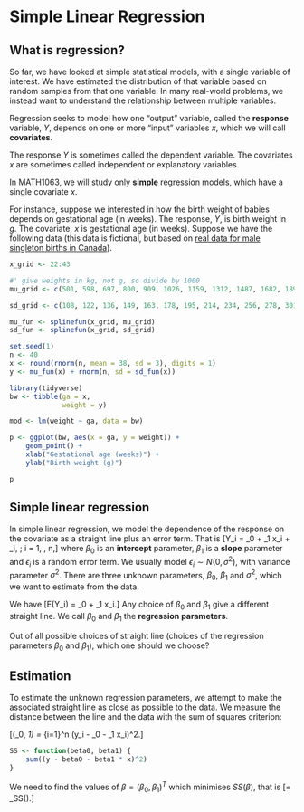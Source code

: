 # Simple Linear Regression {#lm}

## What is regression?

So far, we have looked at simple statistical models, with a single
variable of interest. We have estimated the distribution of that
variable based on random samples from that one variable. In many
real-world problems, we instead want to understand the relationship
between multiple variables.

Regression seeks to model how one "output" variable, called the
**response** variable, $Y$, depends on one or more "input" variables
$x$, which we will call **covariates**. 

The response $Y$ is sometimes called the dependent variable. The
covariates $x$ are sometimes called independent or explanatory
variables.

In MATH1063, we will study only **simple** regression models, which
have a single covariate $x$.

For instance, suppose we interested in how the birth weight of babies
depends on gestational age (in weeks). The response, $Y$, is birth
weight in $g$. The covariate, $x$ is gestational age (in
weeks). Suppose we have the following data (this data is fictional,
but based on [real data for male singleton births in Canada](
https://www.canada.ca/en/public-health/services/injury-prevention/health-surveillance-epidemiology-division/maternal-infant-health/birth-weight-gestational.html)).

```r

x_grid <- 22:43

#' give weights in kg, not g, so divide by 1000
mu_grid <- c(501, 598, 697, 800, 909, 1026, 1159, 1312, 1487, 1682, 1896, 2123, 2361, 2607, 2855, 3091, 3306, 3489, 3638, 3745, 3800, 3793) / 1000

sd_grid <- c(108, 122, 136, 149, 163, 178, 195, 214, 234, 256, 278, 301, 324, 346, 368, 388, 405, 420, 432, 441, 446, 448) / 1000

mu_fun <- splinefun(x_grid, mu_grid)
sd_fun <- splinefun(x_grid, sd_grid)

set.seed(1)
n <- 40
x <- round(rnorm(n, mean = 38, sd = 3), digits = 1)
y <- mu_fun(x) + rnorm(n, sd = sd_fun(x))

library(tidyverse)
bw <- tibble(ga = x,
             weight = y) 

mod <- lm(weight ~ ga, data = bw)

p <- ggplot(bw, aes(x = ga, y = weight)) +
    geom_point() +
    xlab("Gestational age (weeks)") +
    ylab("Birth weight (g)")

p
```

## Simple linear regression

In simple linear regression, we model the dependence of the response
on the covariate as a straight line plus an error term. That is
\[Y_i
= \beta_0 + \beta_1 x_i + \epsilon_i, \; i = 1, \ldots, n,\]
where $\beta_0$ is an **intercept** parameter, $\beta_1$ is a
**slope** parameter and $\epsilon_i$ is a random error term. We
usually model $\epsilon_i \sim N(0, \sigma^2)$, with variance
parameter $\sigma^2$. There are three unknown parameters, $\beta_0$,
$\beta_1$ and $\sigma^2$, which we want to estimate from the data.

We have \[E(Y_i) = \beta_0 + \beta_1 x_i.\] Any choice of $\beta_0$
and $\beta_1$ give a different straight line. We call $\beta_0$ and
$\beta_1$ the **regression parameters**.

Out of all possible choices of straight line (choices of the
regression parameters $\beta_0$ and $\beta_1$), which one should we
choose?

## Estimation

To estimate the unknown regression parameters, we attempt to make the
associated straight line as close as possible to the data. We measure
the distance between the line and the data with the sum of squares
criterion:

\[\text{SS}(\beta_0, \beta_1) = \sum_{i=1}^n (y_i - \beta_0 - \beta_1 x_i)^2.\]

```r
SS <- function(beta0, beta1) {
    sum((y - beta0 - beta1 * x)^2)
}
```

We need to find the values of $\beta = (\beta_0, \beta_1)^T$ which
minimises $SS(\beta)$, that is
\[\hat \beta = \arg\min_\beta SS(\beta).\]

